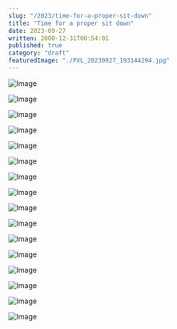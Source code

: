 ```yaml
---
slug: "/2023/time-for-a-proper-sit-down"
title: "Time for a proper sit down"
date: 2023-09-27
written: 2000-12-31T00:54:01
published: true
category: "draft"
featuredImage: "./PXL_20230927_193144294.jpg"
---
```


![Image](PXL_20230927_183443501.jpg)

![Image](PXL_20230927_183658905.jpg)

![Image](PXL_20230927_184319345.jpg)

![Image](PXL_20230927_184452270.jpg)

![Image](PXL_20230927_185929061.jpg)

![Image](PXL_20230927_190326414.jpg)

![Image](PXL_20230927_190523395.jpg)

![Image](PXL_20230927_191729456.jpg)

![Image](PXL_20230927_191904674.jpg)

![Image](PXL_20230927_192531414.jpg)

![Image](PXL_20230927_192603396.jpg)

![Image](PXL_20230927_192825702.jpg)

![Image](PXL_20230927_193144294.jpg)

![Image](PXL_20230927_193150865.jpg)

![Image](PXL_20230927_193237871.jpg)

![Image](PXL_20230927_193315878.jpg)
